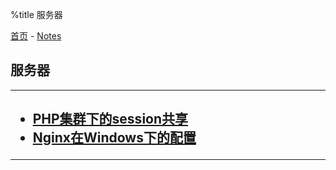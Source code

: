 %title 服务器

[[../../index|首页]] - [[../index|Notes]]
==服务器==
----
<h2>
* [[php_share_session|PHP集群下的session共享]]
* [[nginx_on_windows|Nginx在Windows下的配置]]
</h2>
----
